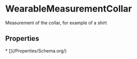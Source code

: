 # WearableMeasurementCollar

Measurement of the collar, for example of a shirt

## Properties

<Grid>
* [](/Properties/Schema.org/)

</Grid>

